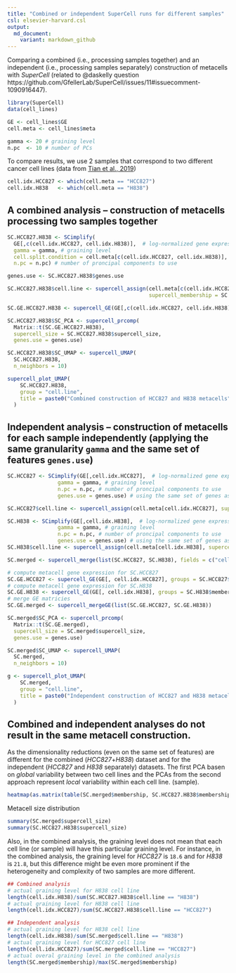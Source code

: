 ```yaml
---
title: "Combined or independent SuperCell runs for different samples"
csl: elsevier-harvard.csl
output:
  md_document:
    variant: markdown_github
---
```


Comparing a combined (i.e., processing samples together) and an independent (i.e., processing samples separately) construction of metacells with *SuperCell* (related to @daskelly question https://github.com/GfellerLab/SuperCell/issues/11#issuecomment-1090916447).

```r
library(SuperCell)
data(cell_lines)

GE <- cell_lines$GE
cell.meta <- cell_lines$meta

```

```r
gamma <- 20 # graining level
n.pc  <- 10 # number of PCs
```

To compare results, we use 2 samples that correspond to two different cancer cell lines (data from [Tian et al., 2019](https://doi.org/10.1038/s41592-019-0425-8))
```r
cell.idx.HCC827 <- which(cell.meta == "HCC827")
cell.idx.H838   <- which(cell.meta == "H838")
```

## A combined analysis -- construction of metacells processing two samples together
```r
SC.HCC827.H838 <- SCimplify(
  GE[,c(cell.idx.HCC827, cell.idx.H838)],  # log-normalized gene expression matrix
  gamma = gamma, # graining level
  cell.split.condition = cell.meta[c(cell.idx.HCC827, cell.idx.H838)], # metacell do not mix cells from different cell lines
  n.pc = n.pc) # number of proncipal components to use

genes.use <- SC.HCC827.H838$genes.use

SC.HCC827.H838$cell.line <- supercell_assign(cell.meta[c(cell.idx.HCC827, cell.idx.H838)], 
                                             supercell_membership = SC.HCC827.H838$membership)

SC.GE.HCC827.H838 <- supercell_GE(GE[,c(cell.idx.HCC827, cell.idx.H838)], groups = SC.HCC827.H838$membership)

SC.HCC827.H838$SC_PCA <- supercell_prcomp(
  Matrix::t(SC.GE.HCC827.H838),
  supercell_size = SC.HCC827.H838$supercell_size, 
  genes.use = genes.use)

SC.HCC827.H838$SC_UMAP <- supercell_UMAP(
  SC.HCC827.H838, 
  n_neighbors = 10)

supercell_plot_UMAP(
    SC.HCC827.H838,
    group = "cell.line",
    title = paste0("Combined construction of HCC827 and H838 metacells")
  )

```

## Independent analysis -- construction of metacells for each sample independently (applying the same granularity `gamma` and the same set of features `genes.use`)
```r
SC.HCC827 <- SCimplify(GE[,cell.idx.HCC827],  # log-normalized gene expression matrix
                gamma = gamma, # graining level
                n.pc = n.pc, # number of proncipal components to use
                genes.use = genes.use) # using the same set of genes as for the combined analysis

SC.HCC827$cell.line <- supercell_assign(cell.meta[cell.idx.HCC827], supercell_membership = SC.HCC827$membership)

SC.H838 <- SCimplify(GE[,cell.idx.H838],  # log-normalized gene expression matrix
                gamma = gamma, # graining level
                n.pc = n.pc, # number of proncipal components to use
                genes.use = genes.use) # using the same set of genes as for the combined analysis
SC.H838$cell.line <- supercell_assign(cell.meta[cell.idx.H838], supercell_membership = SC.H838$membership)

SC.merged <- supercell_merge(list(SC.HCC827, SC.H838), fields = c("cell.line"))

# compute metacell gene expression for SC.HCC827
SC.GE.HCC827 <- supercell_GE(GE[, cell.idx.HCC827], groups = SC.HCC827$membership)
# compute metacell gene expression for SC.H838
SC.GE.H838 <- supercell_GE(GE[, cell.idx.H838], groups = SC.H838$membership)
# merge GE matricies
SC.GE.merged <- supercell_mergeGE(list(SC.GE.HCC827, SC.GE.H838))

SC.merged$SC_PCA <- supercell_prcomp(
  Matrix::t(SC.GE.merged),
  supercell_size = SC.merged$supercell_size, 
  genes.use = genes.use)

SC.merged$SC_UMAP <- supercell_UMAP(
  SC.merged, 
  n_neighbors = 10)

g <- supercell_plot_UMAP(
    SC.merged,
    group = "cell.line",
    title = paste0("Independent construction of HCC827 and H838 metacells")
  )

```
## Combined and independent analyses do not result in the same metacell construction. 
As the dimensionality reductions (even on the same set of features) are different for the combined (*HCC827*+*H838*) dataset and for the independent (*HCC827* and *H838* separately) datasets. The first PCA basen on *global* variability between two cell lines and the PCAs from the second approach represent *local* variability within each cell line. (sample).
```r

heatmap(as.matrix(table(SC.merged$membership, SC.HCC827.H838$membership)), scale = "none")
```
Metacell size distribution
```r
summary(SC.merged$supercell_size)
summary(SC.HCC827.H838$supercell_size)
```
Also, in the combined analysis, the graining level does not mean that each cell line (or sample) will have this particular graining level. For instance, in the combined analysis, the graining level for *HCC827* is `18.6` and for *H838* is `21.8`, but this difference might be even more prominent if the heterogeneity and complexity of two samples are more different. 
```r
## Combined analysis
# actual graining level for H838 cell line
length(cell.idx.H838)/sum(SC.HCC827.H838$cell.line == "H838")
# actual graining level for H838 cell line
length(cell.idx.HCC827)/sum(SC.HCC827.H838$cell.line == "HCC827")

## Independent analysis 
# actual graining level for H838 cell line
length(cell.idx.H838)/sum(SC.merged$cell.line == "H838")
# actual graining level for HCC827 cell line
length(cell.idx.HCC827)/sum(SC.merged$cell.line == "HCC827")
# actual overal graining level in the combined analysis
length(SC.merged$membership)/max(SC.merged$membership)

```


